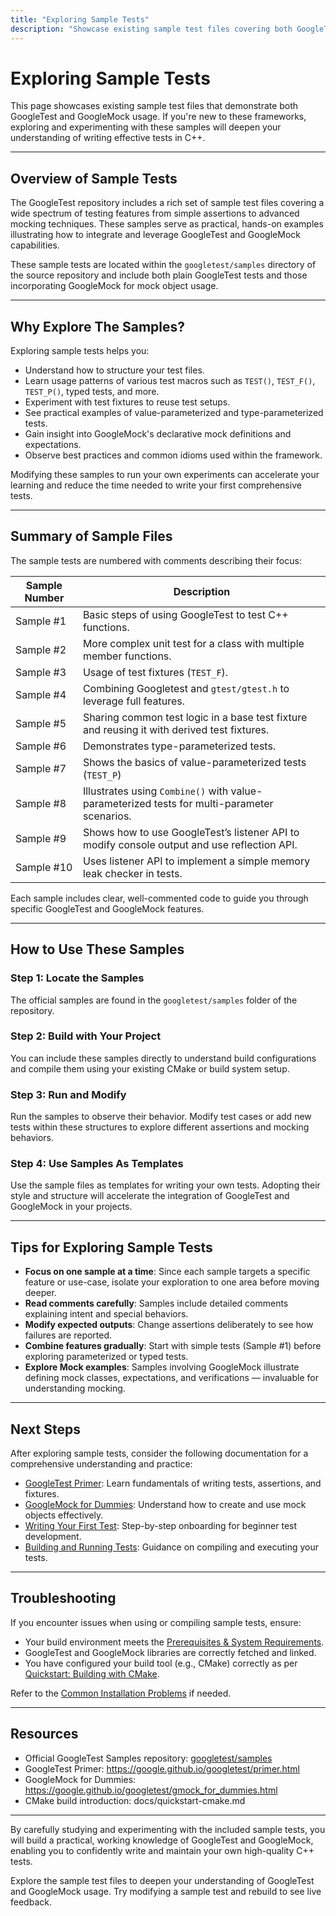 ```yaml
---
title: "Exploring Sample Tests"
description: "Showcase existing sample test files covering both GoogleTest and GoogleMock usage. Encourage new users to experiment and modify provided samples to deepen their understanding."
---
```


# Exploring Sample Tests

This page showcases existing sample test files that demonstrate both GoogleTest and GoogleMock usage. If you're new to these frameworks, exploring and experimenting with these samples will deepen your understanding of writing effective tests in C++.

---

## Overview of Sample Tests

The GoogleTest repository includes a rich set of sample test files covering a wide spectrum of testing features from simple assertions to advanced mocking techniques. These samples serve as practical, hands-on examples illustrating how to integrate and leverage GoogleTest and GoogleMock capabilities.

These sample tests are located within the `googletest/samples` directory of the source repository and include both plain GoogleTest tests and those incorporating GoogleMock for mock object usage.

---

## Why Explore The Samples?

Exploring sample tests helps you:

- Understand how to structure your test files.
- Learn usage patterns of various test macros such as `TEST()`, `TEST_F()`, `TEST_P()`, typed tests, and more.
- Experiment with test fixtures to reuse test setups.
- See practical examples of value-parameterized and type-parameterized tests.
- Gain insight into GoogleMock's declarative mock definitions and expectations.
- Observe best practices and common idioms used within the framework.

Modifying these samples to run your own experiments can accelerate your learning and reduce the time needed to write your first comprehensive tests.

---

## Summary of Sample Files

The sample tests are numbered with comments describing their focus:

| Sample Number | Description                                                                                       |
|---------------|---------------------------------------------------------------------------------------------------|
| Sample #1     | Basic steps of using GoogleTest to test C++ functions.                                            |
| Sample #2     | More complex unit test for a class with multiple member functions.                               |
| Sample #3     | Usage of test fixtures (`TEST_F`).                                                               |
| Sample #4     | Combining Googletest and `gtest/gtest.h` to leverage full features.                              |
| Sample #5     | Sharing common test logic in a base test fixture and reusing it with derived test fixtures.      |
| Sample #6     | Demonstrates type-parameterized tests.                                                           |
| Sample #7     | Shows the basics of value-parameterized tests (`TEST_P`)                                         |
| Sample #8     | Illustrates using `Combine()` with value-parameterized tests for multi-parameter scenarios.      |
| Sample #9     | Shows how to use GoogleTest’s listener API to modify console output and use reflection API.      |
| Sample #10    | Uses listener API to implement a simple memory leak checker in tests.                            |

Each sample includes clear, well-commented code to guide you through specific GoogleTest and GoogleMock features.

---

## How to Use These Samples

### Step 1: Locate the Samples

The official samples are found in the `googletest/samples` folder of the repository.

### Step 2: Build with Your Project

You can include these samples directly to understand build configurations and compile them using your existing CMake or build system setup.

### Step 3: Run and Modify

Run the samples to observe their behavior. Modify test cases or add new tests within these structures to explore different assertions and mocking behaviors.

### Step 4: Use Samples As Templates

Use the sample files as templates for writing your own tests. Adopting their style and structure will accelerate the integration of GoogleTest and GoogleMock in your projects.

---

## Tips for Exploring Sample Tests

- **Focus on one sample at a time**: Since each sample targets a specific feature or use-case, isolate your exploration to one area before moving deeper.
- **Read comments carefully**: Samples include detailed comments explaining intent and special behaviors.
- **Modify expected outputs**: Change assertions deliberately to see how failures are reported.
- **Combine features gradually**: Start with simple tests (Sample #1) before exploring parameterized or typed tests.
- **Explore Mock examples**: Samples involving GoogleMock illustrate defining mock classes, expectations, and verifications — invaluable for understanding mocking.

---

## Next Steps

After exploring sample tests, consider the following documentation for a comprehensive understanding and practice:

- [GoogleTest Primer](primer.md): Learn fundamentals of writing tests, assertions, and fixtures.
- [GoogleMock for Dummies](gmock_for_dummies.md): Understand how to create and use mock objects effectively.
- [Writing Your First Test](getting-started/first-test-experience/writing-your-first-test.md): Step-by-step onboarding for beginner test development.
- [Building and Running Tests](getting-started/first-test-experience/building-running-tests.md): Guidance on compiling and executing your tests.

---

## Troubleshooting

If you encounter issues when using or compiling sample tests, ensure:

- Your build environment meets the [Prerequisites & System Requirements](getting-started/setup-introduction/prerequisites.md).
- GoogleTest and GoogleMock libraries are correctly fetched and linked.
- You have configured your build tool (e.g., CMake) correctly as per [Quickstart: Building with CMake](quickstart-cmake.md).

Refer to the [Common Installation Problems](getting-started/troubleshooting/common-problems.md) if needed.

---

## Resources

- Official GoogleTest Samples repository: [googletest/samples](https://github.com/google/googletest/tree/main/googletest/samples)
- GoogleTest Primer: https://google.github.io/googletest/primer.html
- GoogleMock for Dummies: https://google.github.io/googletest/gmock_for_dummies.html
- CMake build introduction: docs/quickstart-cmake.md

---

By carefully studying and experimenting with the included sample tests, you will build a practical, working knowledge of GoogleTest and GoogleMock, enabling you to confidently write and maintain your own high-quality C++ tests.

<Check>
Explore the sample test files to deepen your understanding of GoogleTest and GoogleMock usage. Try modifying a sample test and rebuild to see live feedback.
</Check>